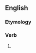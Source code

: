 ==English==

===Etymology===
{{suffix|en|Moslem|ise}}

===Verb===
{{en-verb|Moslemis}}

# {{alternative spelling of|en|Muslimize}}